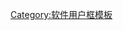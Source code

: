 {{Userbox
  |border-c = #000000
  |border-s = 1
  |id-c     = #ffffff
  |id-s     = 12
  |id-fc    = #ffffff
  |info-c   = #ffffff
  |info-s   = 8
  |info-fc  = #000000
  |id       = [[File:Audacious-2.4-logo.svg|40px]]
  |info     = 该用户使用[[Audacious]]聆听音乐。
  |nocat    = {{{nocat|}}}
}}
<noinclude>[[Category:软件用户框模板]]</noinclude>